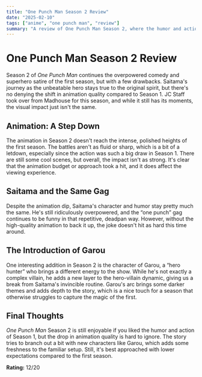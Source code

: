 ```yaml
---
title: "One Punch Man Season 2 Review"
date: "2025-02-10"
tags: ["anime", "one punch man", "review"]
summary: "A review of One Punch Man Season 2, where the humor and action continue but with a noticeable drop in animation quality."
---
```


# One Punch Man Season 2 Review

Season 2 of _One Punch Man_ continues the overpowered comedy and superhero satire of the first season, but with a few drawbacks. Saitama's journey as the unbeatable hero stays true to the original spirit, but there's no denying the shift in animation quality compared to Season 1. JC Staff took over from Madhouse for this season, and while it still has its moments, the visual impact just isn't the same.

## Animation: A Step Down

The animation in Season 2 doesn't reach the intense, polished heights of the first season. The battles aren't as fluid or sharp, which is a bit of a letdown, especially since the action was such a big draw in Season 1. There are still some cool scenes, but overall, the impact isn't as strong. It's clear that the animation budget or approach took a hit, and it does affect the viewing experience.

## Saitama and the Same Gag

Despite the animation dip, Saitama's character and humor stay pretty much the same. He's still ridiculously overpowered, and the “one punch” gag continues to be funny in that repetitive, deadpan way. However, without the high-quality animation to back it up, the joke doesn't hit as hard this time around.

## The Introduction of Garou

One interesting addition in Season 2 is the character of Garou, a “hero hunter” who brings a different energy to the show. While he's not exactly a complex villain, he adds a new layer to the hero-villain dynamic, giving us a break from Saitama's invincible routine. Garou's arc brings some darker themes and adds depth to the story, which is a nice touch for a season that otherwise struggles to capture the magic of the first.

## Final Thoughts

_One Punch Man_ Season 2 is still enjoyable if you liked the humor and action of Season 1, but the drop in animation quality is hard to ignore. The story tries to branch out a bit with new characters like Garou, which adds some freshness to the familiar setup. Still, it's best approached with lower expectations compared to the first season.

**Rating:** 12/20
